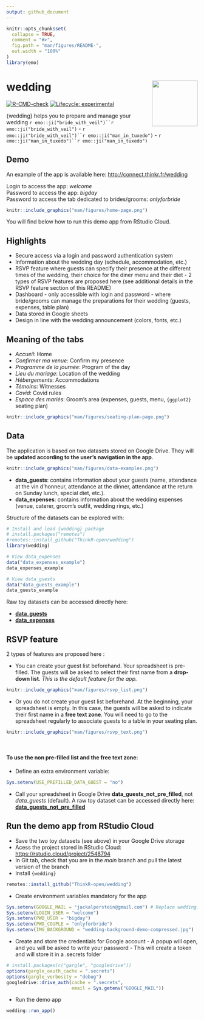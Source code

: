 ```yaml
---
output: github_document
---
```


<!-- README.md is generated from README.Rmd. Please edit that file -->

```r
knitr::opts_chunk$set(
  collapse = TRUE,
  comment = "#>",
  fig.path = "man/figures/README-",
  out.width = "100%"
)
library(emo)
```

# wedding <img src="man/figures/logo.png" align="right" width="120"/>

<!-- badges: start -->

[![R-CMD-check](https://github.com/ThinkR-open/wedding/workflows/R-CMD-check/badge.svg)](https://github.com/ThinkR-open/wedding/actions) [![Lifecycle: experimental](https://img.shields.io/badge/lifecycle-experimental-orange.svg)](https://lifecycle.r-lib.org/articles/stages.html#experimental)

<!-- badges: end -->

{wedding} helps you to prepare and manage your wedding ``` r emo::ji("bride_with_veil")``r emo::ji("bride_with_veil") ``` - ``` r emo::ji("bride_with_veil")``r emo::ji("man_in_tuxedo") ``` - ``` r emo::ji("man_in_tuxedo")``r emo::ji("man_in_tuxedo") ```

## Demo

An example of the app is available here: <http://connect.thinkr.fr/wedding>

Login to access the app: *welcome* <br /> Password to access the app: *bigday* <br /> Password to access the tab dedicated to brides/grooms: *onlyforbride*

```r
knitr::include_graphics("man/figures/home-page.png")
```

You will find below how to run this demo app from RStudio Cloud.

## Highlights

-   Secure access via a login and password authentication system
-   Information about the wedding day (schedule, accommodation, etc.)
-   RSVP feature where guests can specify their presence at the different times of the wedding, their choice for the diner menu and their diet - 2 types of RSVP features are proposed here (see additional details in the RSVP feature section of this README)
-   Dashboard - only accessible with login and password - where bride/grooms can manage the preparations for their wedding (guests, expenses, table plan)
-   Data stored in Google sheets
-   Design in line with the wedding announcement (colors, fonts, etc.)

## Meaning of the tabs

-   *Accueil*: Home
-   *Confirmer ma venue*: Confirm my presence
-   *Programme de la journée*: Program of the day
-   *Lieu du mariage*: Location of the wedding
-   *Hébergements*: Accommodations
-   *Témoins*: Witnesses
-   *Covid*: Covid rules
-   *Espace des mariés*: Groom's area (expenses, guests, menu, `{ggplot2}` seating plan)

```r
knitr::include_graphics("man/figures/seating-plan-page.png")
```

## Data

The application is based on two datasets stored on Google Drive. They will be **updated according to the user's navigation in the app**.

```r
knitr::include_graphics("man/figures/data-examples.png")
```

-   **data_guests**: contains information about your guests (name, attendance at the vin d'honneur, attendance at the dinner, attendance at the return on Sunday lunch, special diet, etc.).
-   **data_expenses**: contains information about the wedding expenses (venue, caterer, groom's outfit, wedding rings, etc.)

Structure of the datasets can be explored with:

``` r
# Install and load {wedding} package
# install.packages("remotes")
#remotes::install_github("ThinkR-open/wedding")
library(wedding)

# View data_expenses
data("data_expenses_example")
data_expenses_example

# View data_guests
data("data_guests_example")
data_guests_example
```

Raw toy datasets can be accessed directly here:

-   [**data_guests**](https://docs.google.com/spreadsheets/d/1uCENmsM7XEcqE_ae80uYUMU6EA_-ozKqHyGJXHJHDiU/edit?usp=sharing)
-   [**data_expenses**](https://docs.google.com/spreadsheets/d/1Mb6QPB2G2Msy-K9xnU6Cs8qJ32i5eMdTvY9hh1mJwKw/edit?usp=sharing)

## RSVP feature

2 types of features are proposed here :

-   You can create your guest list beforehand. Your spreadsheet is pre-filled. The guests will be asked to select their first name from a **drop-down list**. *This is the default feature for the app.*

```r
knitr::include_graphics("man/figures/rsvp_list.png")
```

-   Or you do not create your guest list beforehand. At the beginning, your spreadsheet is empty. In this case, the guests will be asked to indicate their first name in a **free text zone**. You will need to go to the spreadsheet regularly to associate guests to a table in your seating plan.

```r
knitr::include_graphics("man/figures/rsvp_text.png")
```

<br/>

#### To use the non pre-filled list and the free text zone:

-   Define an extra environment variable:

``` r
Sys.setenv(USE_PREFILLED_DATA_GUEST = "no")
```

-   Call your spreadsheet in Google Drive **data_guests_not_pre_filled**, not *data_guests* (default). A raw toy dataset can be accessed directly here: [**data_guests_not_pre_filled**](https://docs.google.com/spreadsheets/d/1qJo_UiHx0qjjqEncT2NCYAoFMycozKxrShGcun7Qokw/edit?usp=sharing)

## Run the demo app from RStudio Cloud

-   Save the two toy datasets (see above) in your Google Drive storage
-   Acess the project stored in RStudio Cloud: <https://rstudio.cloud/project/2548794>
-   In Git tab, check that you are in the *main* branch and pull the latest version of the branch
-   Install `{wedding}`

``` r
remotes::install_github("ThinkR-open/wedding")
```

-   Create environment variables mandatory for the app

``` r
Sys.setenv(GOOGLE_MAIL = "jackalperstein@gmail.com") # Replace wedding.r.package@gmail.com by your gmail adress
Sys.setenv(LOGIN_USER = "welcome")
Sys.setenv(PWD_USER = "bigday")
Sys.setenv(PWD_COUPLE = "onlyforbride")
Sys.setenv(IMG_BACKGROUND = "wedding-background-demo-compressed.jpg")
```

-   Create and store the credentials for Google account - A popup will open, and you will be asked to write your password - This will create a token and will store it in a .secrets folder

``` r
# install.packages(c("gargle", "googledrive"))
options(gargle_oauth_cache = ".secrets")
options(gargle_verbosity = "debug")
googledrive::drive_auth(cache = ".secrets", 
                        email = Sys.getenv("GOOGLE_MAIL"))
```

-   Run the demo app

``` r
wedding::run_app()
```
